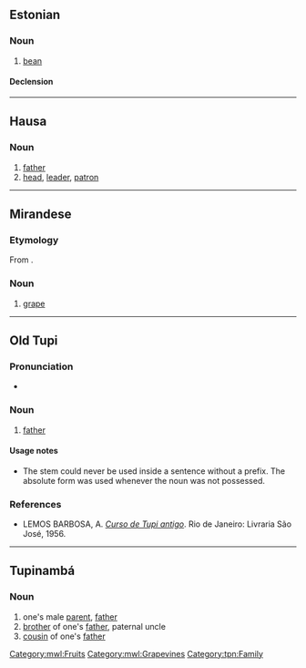 {{also|Ubá}}
==Estonian==

===Noun===
{{et-noun|oa|uba}}

# [[bean]]

====Declension====
{{et-decl-tuba|u|b||a}}

----

==Hausa==

===Noun===
{{head|ha|noun|g=m|head=ùbā|plural|ubanni}}

# [[father]]
# [[head]], [[leader]], [[patron]]

----

==Mirandese==

===Etymology===
From {{etyl|la|mwl}} {{m|la|ūva}}.

===Noun===
{{head|mwl|noun|g=f|plural|ubas}}

# [[grape]]

[[Category:mwl:Fruits]]
[[Category:mwl:Grapevines]]

----

==Old Tupi==

===Pronunciation===
* {{IPA|/ˈʔuβ̞a/|/ˈtuβ̞a/|lang=tpw}}

===Noun===
{{head|tpw|noun}}

# [[father]]

====Usage notes====
* The stem {{m|tpw||uba}} could never be used inside a sentence without a prefix. The absolute form {{m|tpw|tuba}} was used whenever the noun was not possessed.

===References===
* LEMOS BARBOSA, A. ''[http://biblio.etnolinguistica.org/barbosa-1956-curso Curso de Tupi antigo]''. Rio de Janeiro: Livraria São José, 1956.

----

==Tupinambá==

===Noun===
{{head|tpn|noun}}

# one's male [[parent]], [[father]]
# [[brother]] of one's [[father]], paternal uncle
# [[cousin]] of one's [[father]]

[[Category:tpn:Family]]